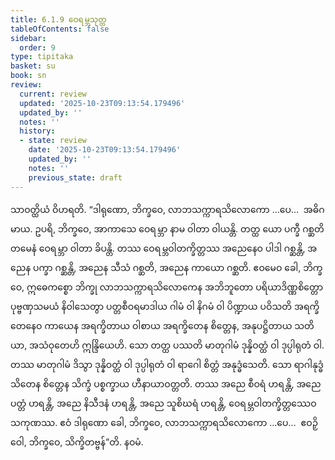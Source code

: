 ```yaml
---
title: 6.1.9 ဝေရမ္ဘသုတ္တ
tableOfContents: false
sidebar:
  order: 9
type: tipitaka
basket: su
book: sn
review:
  current: review
  updated: '2025-10-23T09:13:54.179496'
  updated_by: ''
  notes: ''
  history:
  - state: review
    date: '2025-10-23T09:13:54.179496'
    updated_by: ''
    notes: ''
    previous_state: draft
---
```



<ReviewStatus review={frontmatter.review} showDetails={true} />

<HypothesisAnnotation frontmatter={frontmatter} />

<DynamicBreadcrumb />

<Division number="165" book="sn" e="ch" v="18" p="304">

<Paragraph number="1041" book="sn">
သာဝတ္ထိယံ ဝိဟရတိ. “ဒါရုဏော, ဘိက္ခဝေ, လာဘသက္ကာရသိလောကော …ပေ…  အဓိဂမာယ. ဥပရိ, ဘိက္ခဝေ, အာကာသေ ဝေရမ္ဘာ နာမ ဝါတာ ဝါယန္တိ. တတ္ထ ယော ပက္ခီ ဂစ္ဆတိ တမေနံ ဝေရမ္ဘာ ဝါတာ ခိပန္တိ. တဿ ဝေရမ္ဘဝါတက္ခိတ္တဿ အညေနေဝ ပါဒါ ဂစ္ဆန္တိ, အညေန ပက္ခာ ဂစ္ဆန္တိ, အညေန သီသံ ဂစ္ဆတိ, အညေန ကာယော ဂစ္ဆတိ. ဧဝမေဝ ခေါ, ဘိက္ခဝေ, ဣဓေကစ္စော ဘိက္ခု လာဘသက္ကာရသိလောကေန အဘိဘူတော ပရိယာဒိဏ္ဏစိတ္တော ပုဗ္ဗဏှသမယံ နိဝါသေတွာ ပတ္တစီဝရမာဒါယ ဂါမံ ဝါ နိဂမံ ဝါ ပိဏ္ဍာယ ပဝိသတိ အရက္ခိတေနေဝ ကာယေန အရက္ခိတာယ ဝါစာယ အရက္ခိတေန စိတ္တေန, အနုပဋ္ဌိတာယ သတိယာ, အသံဝုတေဟိ ဣန္ဒြိယေဟိ. သော တတ္ထ ပဿတိ မာတုဂါမံ ဒုန္နိဝတ္ထံ ဝါ ဒုပ္ပါရုတံ ဝါ. တဿ မာတုဂါမံ ဒိသွာ ဒုန္နိဝတ္ထံ ဝါ ဒုပ္ပါရုတံ ဝါ ရာဂေါ စိတ္တံ အနုဒ္ဓံသေတိ. သော ရာဂါနုဒ္ဓံသိတေန စိတ္တေန သိက္ခံ ပစ္စက္ခာယ ဟီနာယာဝတ္တတိ. တဿ အညေ စီဝရံ ဟရန္တိ, အညေ ပတ္တံ ဟရန္တိ, အညေ နိသီဒနံ ဟရန္တိ, အညေ သူစိဃရံ ဟရန္တိ, ဝေရမ္ဘဝါတက္ခိတ္တဿေဝ သကုဏဿ. ဧဝံ ဒါရုဏော ခေါ, ဘိက္ခဝေ, လာဘသက္ကာရသိလောကော …ပေ…  ဧဝဉှိ ဝေါ, ဘိက္ခဝေ, သိက္ခိတဗ္ဗန်”တိ.

</Paragraph>
</Division>

<Paragraph number="1042" type="center" book="sn">
နဝမံ.
</Paragraph>